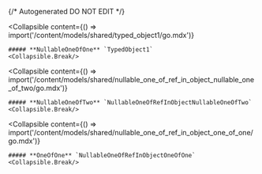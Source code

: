 {/* Autogenerated DO NOT EDIT  */}

<Collapsible
    content={() => import('/content/models/shared/typed_object1/go.mdx')}
>
    ##### **NullableOneOfOne** `TypedObject1`
    <Collapsible.Break/>
</Collapsible>

<Collapsible
    content={() => import('/content/models/shared/nullable_one_of_ref_in_object_nullable_one_of_two/go.mdx')}
>
    ##### **NullableOneOfTwo** `NullableOneOfRefInObjectNullableOneOfTwo`
    <Collapsible.Break/>
</Collapsible>

<Collapsible
    content={() => import('/content/models/shared/nullable_one_of_ref_in_object_one_of_one/go.mdx')}
>
    ##### **OneOfOne** `NullableOneOfRefInObjectOneOfOne`
    <Collapsible.Break/>
</Collapsible>

